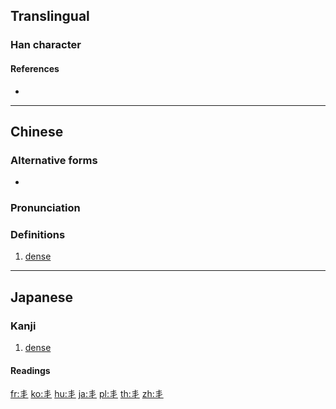 {{also|丰}}
==Translingual==

===Han character===
{{Han char|rn=2|rad=丨|as=03|sn=4|four=50000|canj=QJ,XQJ|ids=⿻丨彡}}

====References====
* {{Han ref|kx=0079.070|dkj=00075|dj=0161.020|hdz=10028.080|uh=4E2F|ud=20015}}

----

==Chinese==
{{zh-forms}}

===Alternative forms===
* {{zh-l|丰}}

===Pronunciation===
{{zh-pron
|m=jiè
|c=gaai3
|mc=y
|oc=y
|ma=
|cat=a
}}

===Definitions===
{{zh-hanzi}}

# [[dense]]

----

==Japanese==

===Kanji===
{{ja-kanji|grade=uc|rs=丨03}}

# [[dense]]

====Readings====
{{ja-readings
|on=[[かい]] (kai)
|kun=[[さんらん]] (丯, sanran), [[さんらんする]] (丯する, sanran suru)
}}

[[fr:丯]]
[[ko:丯]]
[[hu:丯]]
[[ja:丯]]
[[pl:丯]]
[[th:丯]]
[[zh:丯]]